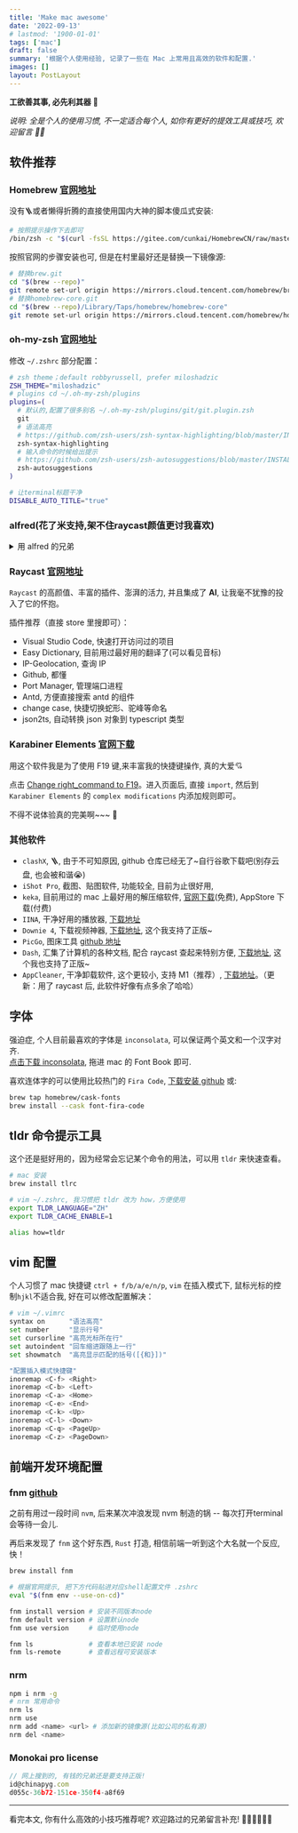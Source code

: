 ```yaml
---
title: 'Make mac awesome'
date: '2022-09-13'
# lastmod: '1900-01-01'
tags: ['mac']
draft: false
summary: '根据个人使用经验, 记录了一些在 Mac 上常用且高效的软件和配置.'
images: []
layout: PostLayout
---
```


**工欲善其事, 必先利其器 🥷**

_说明: 全是个人的使用习惯, 不一定适合每个人, 如你有更好的提效工具或技巧, 欢迎留言 👏🏻_

## 软件推荐

### Homebrew [官网地址](https://brew.sh/)

没有🪜或者懒得折腾的直接使用国内大神的脚本傻瓜式安装:

```sh
# 按照提示操作下去即可
/bin/zsh -c "$(curl -fsSL https://gitee.com/cunkai/HomebrewCN/raw/master/Homebrew.sh)"
```

按照官网的步骤安装也可, 但是在村里最好还是替换一下镜像源:

```sh
# 替换brew.git
cd "$(brew --repo)"
git remote set-url origin https://mirrors.cloud.tencent.com/homebrew/brew.git
# 替换homebrew-core.git
cd "$(brew --repo)/Library/Taps/homebrew/homebrew-core"
git remote set-url origin https://mirrors.cloud.tencent.com/homebrew/homebrew-core.git
```

### oh-my-zsh [官网地址](https://ohmyz.sh/)

修改 `~/.zshrc` 部分配置：

```sh
# zsh theme；default robbyrussell, prefer miloshadzic
ZSH_THEME="miloshadzic"
# plugins cd ~/.oh-my-zsh/plugins
plugins=(
  # 默认的,配置了很多别名 ~/.oh-my-zsh/plugins/git/git.plugin.zsh
  git
  # 语法高亮
  # https://github.com/zsh-users/zsh-syntax-highlighting/blob/master/INSTALL.md#oh-my-zsh
  zsh-syntax-highlighting
  # 输入命令的时候给出提示
  # https://github.com/zsh-users/zsh-autosuggestions/blob/master/INSTALL.md#oh-my-zsh
  zsh-autosuggestions
)

# 让terminal标题干净
DISABLE_AUTO_TITLE="true"
```

### alfred(花了米支持,架不住raycast颜值更讨我喜欢)

<details>
<summary>用 alfred 的兄弟</summary>

~~懂得都懂, mac 上的效率神器, 剪贴板、搜索引擎、自动化工作流等等就不多说了。~~

~~就分享一下平时使用的插件：~~

~~- [VsCode 快速打开项目](https://github.com/alexchantastic/alfred-open-with-vscode-workflow), 别再用手拖了, 直接`code 文件夹名` 不香嘛~~

~~- [CodeVar](https://github.com/xudaolong/CodeVar), 作为程序员起名字是个头疼事, 交给它 👈🏻~~

~~- [markdown table](https://github.com/crispgm/alfred-markdown-table), 用 vscode 写 markdown 我想只有 table 最让人苦恼了吧哈哈~~

~~- [alfred-github-repos](https://github.com/edgarjs/alfred-github-repos), github 快捷搜索~~

</details>

### Raycast [官网地址](https://www.raycast.com/)

`Raycast` 的高颜值、丰富的插件、澎湃的活力, 并且集成了 **AI**, 让我毫不犹豫的投入了它的怀抱。

插件推荐（直接 store 里搜即可）：

- Visual Studio Code, 快速打开访问过的项目
- Easy Dictionary, 目前用过最好用的翻译了(可以看见音标)
- IP-Geolocation, 查询 IP
- Github, 都懂
- Port Manager, 管理端口进程
- Antd, 方便直接搜索 antd 的组件
- change case, 快捷切换蛇形、驼峰等命名
- json2ts, 自动转换 json 对象到 typescript 类型

### Karabiner Elements [官网下载](https://karabiner-elements.pqrs.org/)

用这个软件我是为了使用 F19 键,来丰富我的快捷键操作, 真的大爱💘

点击 [Change right_command to F19](https://ke-complex-modifications.pqrs.org/?q=F19)。进入页面后, 直接 `import`, 然后到 `Karabiner Elements` 的 `complex modifications` 内添加规则即可。

不得不说体验真的完美啊~~~ 🥳

### 其他软件

- `clashX`, 🪜, 由于不可知原因, github 仓库已经无了~自行谷歌下载吧(别存云盘, 也会被和谐😭)
- `iShot Pro`, 截图、贴图软件, 功能较全, 目前为止很好用,
- `keka`, 目前用过的 mac 上最好用的解压缩软件, [官网下载](https://www.keka.io/en/)(免费), AppStore 下载(付费)
- `IINA`, 干净好用的播放器, [下载地址](https://iina.io/)
- `Downie 4`, 下载视频神器, [下载地址](https://software.charliemonroe.net/downie/), 这个我支持了正版~
- `PicGo`, 图床工具 [github 地址](https://github.com/Molunerfinn/PicGo)
- `Dash`, 汇集了计算机的各种文档, 配合 raycast 查起来特别方便, [下载地址](https://kapeli.com/dash), 这个我也支持了正版~
- `AppCleaner`, 干净卸载软件, 这个更较小, 支持 M1（推荐）, [下载地址](https://freemacsoft.net/appcleaner/)。（更新：用了 raycast 后, 此软件好像有点多余了哈哈）

## 字体

强迫症, 个人目前最喜欢的字体是 `inconsolata`, 可以保证两个英文和一个汉字对齐.  
[点击下载 inconsolata](https://fonts.google.com/specimen/Inconsolata), 拖进 mac 的 Font Book 即可.

喜欢连体字的可以使用比较热门的 `Fira Code`, [下载安装 github](https://github.com/tonsky/FiraCode) 或:

```sh
brew tap homebrew/cask-fonts
brew install --cask font-fira-code
```

## tldr 命令提示工具

这个还是挺好用的，因为经常会忘记某个命令的用法，可以用 `tldr` 来快速查看。

```sh
# mac 安装
brew install tlrc

# vim ~/.zshrc, 我习惯把 tldr 改为 how，方便使用
export TLDR_LANGUAGE="ZH"
export TLDR_CACHE_ENABLE=1

alias how=tldr
```

## vim 配置

个人习惯了 mac 快捷键 `ctrl + f/b/a/e/n/p`, `vim` 在插入模式下, 鼠标光标的控制`hjkl`不适合我, 好在可以修改配置解决：

```sh
# vim ~/.vimrc
syntax on      "语法高亮"
set number     "显示行号"
set cursorline "高亮光标所在行"
set autoindent "回车缩进跟随上一行"
set showmatch  "高亮显示匹配的括号([{和}])"

"配置插入模式快捷键"
inoremap <C-f> <Right>
inoremap <C-b> <Left>
inoremap <C-a> <Home>
inoremap <C-e> <End>
inoremap <C-k> <Up>
inoremap <C-l> <Down>
inoremap <C-q> <PageUp>
inoremap <C-z> <PageDown>
```

## 前端开发环境配置

### fnm [github](https://github.com/Schniz/fnm)

之前有用过一段时间 `nvm`, 后来某次冲浪发现 nvm 制造的锅 -- 每次打开terminal会等待一会儿.

再后来发现了 `fnm` 这个好东西, `Rust` 打造, 相信前端一听到这个大名就一个反应, 快！

```sh
brew install fnm

# 根据官网提示, 把下方代码贴进对应shell配置文件 .zshrc
eval "$(fnm env --use-on-cd)"

fnm install version # 安装不同版本node
fnm default version # 设置默认node
fnm use version     # 临时使用node

fnm ls              # 查看本地已安装 node
fnm ls-remote       # 查看远程可安装版本
```

### nrm

```sh
npm i nrm -g
# nrm 常用命令
nrm ls
nrm use
nrm add <name> <url> # 添加新的镜像源(比如公司的私有源)
nrm del <name>
```

### Monokai pro license

```js
// 网上搜到的, 有钱的兄弟还是要支持正版!
id@chinapyg.com
d055c-36b72-151ce-350f4-a8f69
```

---

看完本文, 你有什么高效的小技巧推荐呢? 欢迎路过的兄弟留言补充! 👏🏻👏🏻👏🏻
